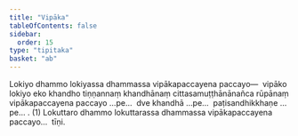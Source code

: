 ```yaml
---
title: "Vipāka"
tableOfContents: false
sidebar:
  order: 15
type: "tipitaka"
basket: "ab"
---
```



<DynamicBreadcrumb />

<Division number="162">

<Paragraph number="916">
Lokiyo dhammo lokiyassa dhammassa vipākapaccayena paccayo—  vipāko lokiyo eko khandho tiṇṇannaṃ khandhānaṃ cittasamuṭṭhānānañca rūpānaṃ vipākapaccayena paccayo …pe…  dve khandhā …pe…  paṭisandhikkhaṇe …pe… . (1)
</Paragraph>

<Paragraph number="917">
Lokuttaro dhammo lokuttarassa dhammassa vipākapaccayena paccayo…  tīṇi.
</Paragraph>
</Division>